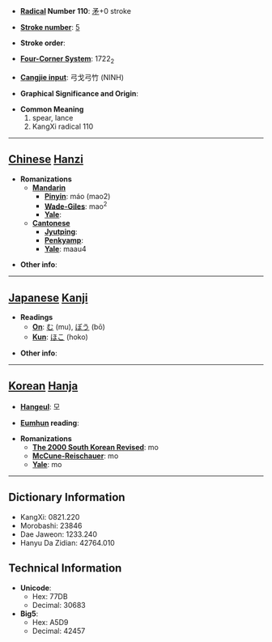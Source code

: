 * '''[[Wiktionary:Chinese radical index| Radical]] Number 110''': [[Wiktionary:Chinese radical index 矛|矛]]+0 stroke

* '''[[Wiktionary:Chinese total strokes index|Stroke number]]''': [[Wiktionary:Chinese total strokes index 5|5]]

* '''Stroke order''': 

* '''[[Wiktionary:Chinese four corner index|Four-Corner System]]''': 1722<sub>2</sub>

* '''[[Wiktionary:Chinese Cangjie index|Cangjie input]]''': 弓戈弓竹 (NINH)

* '''Graphical Significance and Origin''': 

* '''Common Meaning'''
*#spear, lance
*# KangXi radical 110


----

== [[Chinese]] [[Hanzi]] ==

* '''Romanizations'''
** '''[[Mandarin]]'''
*** '''[[Pinyin]]''': máo (mao2)
*** '''[[Wade-Giles]]''': mao<sup>2</sup>
*** '''[[Yale]]''': 
** '''[[Cantonese]]'''
*** '''[[Jyutping]]''':
*** '''[[Penkyamp]]''': 
*** '''[[Yale]]''': maau4

* '''Other info''': 

----

== [[Japanese]] [[Kanji]] ==

* '''Readings'''
** '''[[On]]''': [[む]] (mu), [[ぼう]] (bō)
** '''[[Kun]]''': [[ほこ]] (hoko)

* '''Other info''':  

----

== [[Korean]] [[Hanja]] ==

* '''[[Hangeul]]''': 모

* '''[[Eumhun]] reading''': 

* '''Romanizations'''
** '''[[The 2000 South Korean Revised Romanization|The 2000 South Korean Revised]]''': mo
** '''[[McCune-Reischauer]]''': mo
** '''[[Yale]]''': mo

----

== Dictionary Information ==

* KangXi: 0821.220
* Morobashi: 23846
* Dae Jaweon: 1233.240
* Hanyu Da Zidian: 42764.010

== Technical Information ==

* '''Unicode''':
** Hex: 77DB
** Decimal: 30683
* '''Big5''':
** Hex: A5D9
** Decimal: 42457